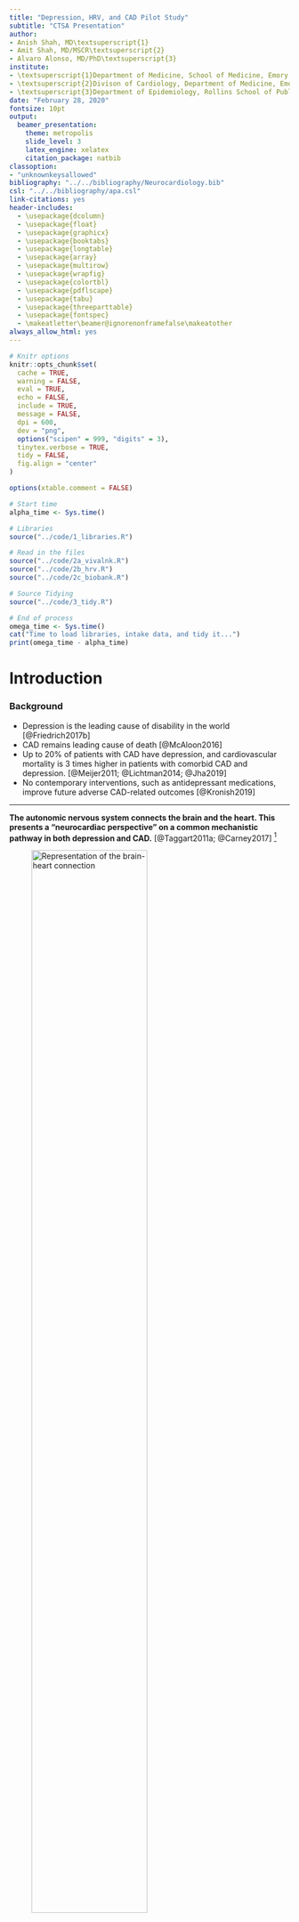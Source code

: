 ---
title: "Depression, HRV, and CAD Pilot Study"
subtitle: "CTSA Presentation"
author: 
- Anish Shah, MD\textsuperscript{1}
- Amit Shah, MD/MSCR\textsuperscript{2}
- Alvaro Alonso, MD/PhD\textsuperscript{3}
institute: 
- \textsuperscript{1}Department of Medicine, School of Medicine, Emory University
- \textsuperscript{2}Divison of Cardiology, Department of Medicine, Emory University
- \textsuperscript{3}Department of Epidemiology, Rollins School of Public Health, Emory University
date: "February 28, 2020"
fontsize: 10pt
output: 
  beamer_presentation:
    theme: metropolis
    slide_level: 3
    latex_engine: xelatex
    citation_package: natbib
classoption: 
- "unknownkeysallowed"
bibliography: "../../bibliography/Neurocardiology.bib"
csl: "../../bibliography/apa.csl"
link-citations: yes
header-includes:
  - \usepackage{dcolumn}
  - \usepackage{float}
  - \usepackage{graphicx} 
  - \usepackage{booktabs}
  - \usepackage{longtable}
  - \usepackage{array}
  - \usepackage{multirow}
  - \usepackage{wrapfig}
  - \usepackage{colortbl}
  - \usepackage{pdflscape}
  - \usepackage{tabu}
  - \usepackage{threeparttable}
  - \usepackage{fontspec}
  - \makeatletter\beamer@ignorenonframefalse\makeatother
always_allow_html: yes
---

```{r global_options, include=FALSE}

# Knitr options
knitr::opts_chunk$set(
  cache = TRUE,
  warning = FALSE,
  eval = TRUE,
  echo = FALSE,
  include = TRUE,
  message = FALSE,
  dpi = 600,
  dev = "png",
  options("scipen" = 999, "digits" = 3),
  tinytex.verbose = TRUE,
  tidy = FALSE,
  fig.align = "center"
)

options(xtable.comment = FALSE)
```

```{r load up data, include = FALSE}
# Start time
alpha_time <- Sys.time()

# Libraries
source("../code/1_libraries.R")

# Read in the files
source("../code/2a_vivalnk.R")
source("../code/2b_hrv.R")
source("../code/2c_biobank.R")

# Source Tidying
source("../code/3_tidy.R")

# End of process
omega_time <- Sys.time()
cat("Time to load libraries, intake data, and tidy it...")
print(omega_time - alpha_time)
```

# Introduction

### Background

- Depression is the leading cause of disability in the world [@Friedrich2017b]
- CAD remains leading cause of death [@McAloon2016]
- Up to 20% of patients with CAD have depression, and cardiovascular mortality is 3 times higher in patients with comorbid CAD and depression. [@Meijer2011; @Lichtman2014; @Jha2019]
- No contemporary interventions, such as antidepressant medications, improve future adverse CAD-related outcomes [@Kronish2019]

---


__The autonomic nervous system connects the brain and the heart. This presents a "neurocardiac perspective" on a common mechanistic pathway in both depression and CAD.__ [@Taggart2011a; @Carney2017] ^[Figure by OpenStax College]

![Representation of the brain-heart connection](../figures/innervation-of-heart.jpg){height=70%}

---

### Heart Rate Variability (HRV)

_Heart rate variability can represent the current state of the ANS as a potential "biomarker" of neurocardiac health._

__Heart Rate Fluctuations__

- Fluctuations in the HR are mediated by sympathetic (SNS) and parasympathetic (PNS) inputs to the sinoatrial node
- Rapid fluctuations in HR reflect vagal/PNS control
- Slower fluctuations in HR reflect SNS and PNS integartion, along with other influences

__HRV__

- External influences such as activity, mental stress, etc
- Internal period rhythms also exist: RSA, baroreceptor reflexes, circadian rhythm, RAAS/neuroendocrine secretions, etc

---

We are studying the novel non-linear HRV metric, __Dyx__, in both CAD and depression. __Dyx__ is generated from the Poincare plot using the multipole method, which characterizes the _scatter_ of variability of subsequent heart beats.^[@Lewkowicz2002; @Shah2020]

![Poincare plot of normal MPI (left) and abnormal MPI (right)](../figures/ijc-figure-1.jpg){width=70%}

---

We have shown using the non-linear HRV metric, Dyx, is a powerful predictor of CAD,^[@Shah et al. _International Journal of Cardiology_, 2020] and can also be a useful marker for depression.

![Differences in diurnal HRV with abnormal MPI](../figures/dyx-mpi-24-hours.jpg){height=70%}

### Study Aims

- __Dyx__ has not been prospectively evaluated as a biomarker of CAD (by angiography) and depression
- Pilot study (below) examines this relationship in a prospective clinical cohort

![Overview of relationship to ANS dysfunction](../figures/figure_dag.png){width=70%}

### Hypothesis

In participants at high risk for CAD:

1. We hypothesize that elevated PHQ-9 scores will associate with abnormal HRV
1. We hypothesize that abnormal HRV will associate with obstructive CAD (stenosis > 70%).

# Methods

### Study overview

- Emory Biobank [@Ko2017]
- Prospective clinical cohort undergoing cardiac catherization
- Indications: pre-op, heart transplant, UA, NSTEMI, STEMI, positive stress test
- Angiographic severity indices measured by CASS / Gensini scores [@Gensini1983]
- Psychological questionnaires: depression by PHQ9 ($\geq 10$ considered moderate-to-severe depression)

### ECG and HRV collection

- ECG data is collected using the VivaLNK patch (6-24 hours of data per patient), starting AM of angioggraphy
- HRV was generated through signal processing in Matlab (PhysioNet Cardiovascular Signal Toolbox)
- HRV was blocked into averaged 1-hour segments for analysis
- __Dyx__ was also generated, which summarizes a Poincare plot by the ratio of the kurtoses of the y-axis and x-axis

![VivaLNK ECG Patch](../figures/vivalnk-patch.png){width=50%}

### Statistical analysis

- For this pilot study, the first hour of HRV was used (to control for procedural sedation, the effects of catherization, etc)
- Linear/logistic regression models were used to predict depression by HRV
- Linear/logistic regression models were used to predict CAD plaque burden by HRV

![Overview of relationship to ANS dysfunction](../figures/figure_dag.png){width=70%}

# Results

### Study Population {.shrink}

```{r}
df <- demo
df$adm_reason <- df_txt$adm_reason
df$gend <- df_txt$gend
df$race <- df_txt$race
df$setting <- df_txt$setting

# Relabel
attr(df$gend, "label") <- "Gender"
attr(df$blbmi, "label") <- "Body Mass Index"

# Add depression and CAD
df %<>% inner_join(., psych, by = "patid")
df %<>% inner_join(., angio_scores, by = "patid")
df$cad <- factor(ifelse(df$cass70 >= 1, 1, 0))
attr(df$sad, "label") <- "PHQ > 9"
attr(df$cad, "label") <- "CASS-70 >= 1"

# Remove missing
df %<>% subset(., !is.na(age))

# Table 1
compareGroups(~ age + gend + race + blbmi + setting + sad + cad, data = df) %>%
  createTable(., hide = c(gend = "Female"), show.p.overall = FALSE) %>%
  export2md(., format = "latex", size = 6, caption = "Population")
```

### Indications for Catherization {.shrink}

```{r}
# Temp
# Sig data from above
compareGroups(cad ~ adm_reason, data = df) %>%
  createTable(show.p.overall = FALSE) %>%
  export2md(., format = "markdown", size = 6, caption = "Admission Reason by Obstructive CAD Status")
```

- The indications for catherization are broad
- Different reasons or types of ANS dysfunction for each indication

### HRV by Depressive Sx Burden Status {.shrink}

```{r, basic stats for depression}
df <- inner_join(psych[c("patid", "sad", "phq")], hrv_first_hour, by = "patid")

attr(df$HF, "label") <- "Mean HF (SD)"
attr(df$LF, "label") <- "Mean LF (SD)"
attr(df$VLF, "label") <- "Mean VLF (SD)"
attr(df$AC, "label") <- "Mean AC (SD)"
attr(df$DC, "label") <- "Mean DC (SD)"
attr(df$DYX, "label") <- "Mean DYX (SD)"
attr(df$SampEn, "label") <- "Mean SampEn (SD)"
attr(df$ApEn, "label") <- "Mean ApEn (SD)"
attr(df$SDNN, "label") <- "Mean SDNN (SD)"
attr(df$RMSSD, "label") <- "Mean RMSSD (SD)"
attr(df$PNN50, "label") <- "Mean PNN50 (SD)"
levels(df$sad) <- c("PHQ <= 9", "PHQ > 9")

# Comparison of "best" HRV measures
compareGroups(data = df, sad ~ HF + LF + VLF + SDNN + RMSSD + PNN50 + AC + DC + SampEn + ApEn + DYX) %>%
  createTable(.) %>%
  export2md(., format = "latex", size = 7, caption = "HRV by Depressive Sx Burden")
```

### Visualizing impact of HRV on depression score

```{r logistic regression plot}
df <- 
  pivot_longer(hrv_first_hour[c("patid", "index", "hour", "clock", "HF", "AC")], names_to = "hrv", values_to = "value", -c(patid, hour, index, clock)) %>%
  inner_join(psych, ., by = "patid")

# Visualize "first hour" data
ggplot(df, aes(x = phq, y = value, color = hrv)) +
  geom_point() +
  geom_smooth(method = "lm") +
  facet_wrap(~hrv, scales = "free_y", labeller = labeller(hrv = c(AC = "AC (ms)", HF = "HF (ms^2, log-transformed)"))) +
  theme_minimal() +
  theme(legend.position = "none") +
  labs(
    title = "First hour of HRV (before cath) and depression",
    x = "PHQ score",
    y = "HRV"
  )
```

### Depression ~ HRV Regression Models

```{r basic regressions, include = FALSE}
# Basic regressions
df <- inner_join(hrv_first_hour, psych, by = "patid") %>%
  inner_join(demo, ., by = "patid")

# Models that are close to significant are given names
mhf <- glm(sad ~ HF + gend + age, family = "binomial",  data = df)
mlf <- glm(sad ~ LF + gend + age, family = "binomial",  data = df) 
mvlf <- glm(sad ~ VLF + gend + age, family = "binomial",  data = df) 

glm(sad ~ LFHF + gend + age, family = "binomial",  data = df) %>% summary()

glm(sad ~ ApEn + gend + age, family = "binomial",  data = df) %>% summary()

msampen <- glm(sad ~ SampEn + gend + age, family = "binomial",  data = df) 

mac <- glm(sad ~ AC + gend + age, family = "binomial",  data = df)

glm(sad ~ DC + gend + age, family = "binomial",  data = df) %>% summary()

glm(sad ~ DYX + gend + age, family = "binomial",  data = df) %>% summary()
```

```{r, display models, results = 'asis'}
stargazer(mhf, mlf, mac, type = "latex", header = FALSE,
          digits = 2, font.size = "small",  no.space = TRUE,
          omit = c("gend", "age", "Constant"),
		  omit.table.layout = "s",
          dep.var.labels = "PHQ > 9",
          title = "Association of HRV with Depression",
          model.numbers = FALSE,
          single.row = TRUE, 
          apply.coef = exp,
          ci = TRUE, p.auto = FALSE, report = "vc*s",
          ci.custom = list(exp(confint(mhf)), exp(confint(mlf)), exp(confint(mac)))
)
```

### HRV by Obstructive Coronary Artery Disease {.shrink}

```{r basic stats for CAD}
df <- inner_join(angio_scores, hrv_first_hour, by = "patid")
df$cad1 <- ifelse(df$cass50 >= 1, 1, 0)
df$cad2 <- ifelse(df$cass50 >= 2, 1, 0)
df$cad3 <- ifelse(df$cass50 >= 3, 1, 0)
df$cad4 <- factor(ifelse(df$cass70 >= 1, 1, 0))
df$cad5 <- ifelse(df$cass70 >= 2, 1, 0)
df$cad6 <- ifelse(df$cass70 >= 3, 1, 0)

# Pretty
attr(df$HF, "label") <- "Mean HF (SD)"
attr(df$LF, "label") <- "Mean LF (SD)"
attr(df$VLF, "label") <- "Mean VLF (SD)"
attr(df$AC, "label") <- "Mean AC (SD)"
attr(df$DC, "label") <- "Mean DC (SD)"
attr(df$DYX, "label") <- "Mean DYX (SD)"
attr(df$SampEn, "label") <- "Mean SampEn (SD)"
attr(df$ApEn, "label") <- "Mean ApEn (SD)"
attr(df$SDNN, "label") <- "Mean SDNN (SD)"
attr(df$RMSSD, "label") <- "Mean RMSSD (SD)"
attr(df$PNN50, "label") <- "Mean PNN50 (SD)"
levels(df$cad4) <- c("Nonobstructive", "Obstructive > 70%")

# Comparison of "best" HRV measures at first hour
# Candidate measures = RMSSD, PNN50, AC .... ULF, LFHF, DC, SDNN
# Cass50 = ...
# Cass70 > 1 =  AC, DC, SampEn
df %>%
  compareGroups(data = ., cad4 ~ HF + LF + VLF + SDNN + RMSSD + PNN50 + AC + DC + SampEn + ApEn + DYX) %>%
  createTable(.) %>%
  export2md(., format = "latex", size = 7, caption = "HRV by Obstructive CAD by CASS-70")

# At 10 AM... >70% CAD = HF, TP, SDNN, RMSSD, PNN50, AC, DC, ApEn
```

### Effect of HRV on CAD

```{r, visualizing regression}
df <- 
  pivot_longer(hrv_first_hour, names_to = "hrv", values_to = "value", -c(patid, index, index, clock, hour)) %>%
  inner_join(angio_scores, ., by = "patid") %>%
  subset(., hrv == "DYX") %>%
  na.omit()
df$cad <- ifelse(df$cass70 >= 1, 1, 0) %>% factor(levels = c(0,1), labels = c("No Obstructive CAD", "Obstructive CAD"))

# Box plot
ggplot(data = df, aes(x = cad, y = value, fill = cad)) +
	geom_boxplot(alpha = 0.8) +
	geom_jitter(alpha = 1.0, aes(color = cad)) +
	theme_minimal() +
	scale_fill_viridis_d(option = "E") +
	scale_color_viridis_d(option = "E") +
	labs(
		title = "Dyx by CAD Status",
		x = "Coronary Artery Disease Status",
		y = "Dyx Values"
	) + 
  theme(legend.position = "none")
```

# Discussion

### Interpretion of Findings

- Depression is associated with ANS dysfunction, particularly decreases in HF HRV
- CAD is not associated with HRV
	- Other manifestations of CAD (e.g. ischemica and no obstructive CAD) are worth exploring
	- _More low risk controls (no heart failure, normal stress tests) needed_
- HRV reflects depression, but do not have evidence that it predicts CAD in this very high risk group (based on limited sample)
	- _Need to evaluate interaction between CAD and depression_

### {.standout}

Thank you! 

Questions?

# References {.fragile}

